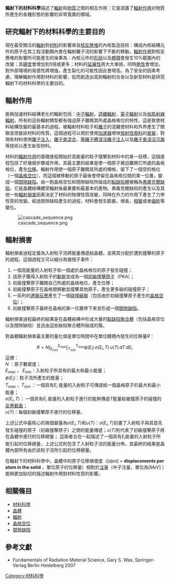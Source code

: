 {{expand|time=2011-03-22T11:01:39+00:00}}
{{expert|time=2011-03-22T11:01:39+00:00}}
'''輻射下的材料科學'''描述了[[輻射|輻射]]和[[物質|物質]]之間的相互作用：它是涵蓋了[[輻射作用|輻射作用]]对物質所產生的各種形態的影響的非常寬廣的領域。

== 研究輻射下的材料科學的主要目的 ==
現在最受關注的[[輻射|輻射]]對[[材料|材料]]的影響來自[[核反應堆|核反應堆]]的內核製造技術：構成內核結構元件的原子在其工程活動期內會在輻射離子流的影響下不斷的移動。[[輻射作用|輻射作用]]對核反應堆的影響所可能產生的後果為：內核元件的[[形狀|形狀]]以及[[體積|體積]]會發生10%範圍內的改變；其[[硬度|硬度]]會增加到5倍或更多；材料的[[延展性|延展性]]將大大漸弱，同時[[脆性|脆性]]會增加，對外部環境的易感性將增強，產生裂化的可能性因此會增高。為了安全的因素考慮，理解輻射作用對材料的影響，從而創造出高耐輻射的合金以及新型材料是研究輻射下的材料科學的主要目的。

== 輻射作用 ==
{{Main|輻射}}
能夠加速材料結構老化的輻射包括：[[中子|中子輻射]]，[[遊離輻射|遊離輻射]]，[[電子|電子輻射]]以及[[伽馬射線|伽馬射線輻射]]。所有的這些輻射類型都有強迫原子離開其所處晶格格位的特性，這是致使材料結構改變的最基本的過程。被輻射材料粒子和[[離子|離子]]的混雜使材料和外界產生了關聯並改變該材料的性質，這個過程可以用於使用[[粒子加速器|加速器]]增快[[放射性廢料|放射性廢料]]的[[放射性衰變|衰變]]，對現有材料使用[[離子注入|離子注入]]，[[離子束混合|離子束混合]]，[[等離子體浸沒離子注入|等離子體浸沒離子注入]]以及[[離子束浸沒沉澱|離子束浸沒沉澱]]等技術以產生新型材料。

材料的[[輻射作用|輻射作用]]的基礎進程開始於高能量的粒子撞擊到材料中的某一目標，這個進程包括了好幾個步驟或作用，其最主要的結果是使一個原子被迫離開它所處的晶格格位，產生[[位移|位移]]。輻射作用使一個原子離開其所處的柵格，留下了一個空的格位（一個[[晶格空位|晶格空位]]），而這個被移動的原子最後會停留在晶格格位間的某一位置，變成一個[[間隙缺陷|間隙缺陷]]。由一對晶格空位和間隙缺陷所組成的[[點缺陷|點缺陷體]]被稱為[[弗崙克爾缺陷|弗崙克爾缺陷]]，它是晶體結構體受輻射後最重要和最基本的產物。弗崙克爾缺陷的產生以及其他一些[[輻射損害|輻射損害]]因素決定了材料的物理性質改變，同時在外力的作用下產生了力學性質的改變。經過間隙缺陷產生的過程，材料會發生膨脹，增長，[[相變|相變]]或者[[偏析|偏析]]等變化。

[[File:cascade_sequence.png|right]]
== 輻射損害 ==
{{main|輻射損害}}
輻射損害過程定義為入射粒子流將能量傳遞給晶體，並將其分配於遭到撞擊的原子的過程。這個過程又可以細分為幾個子事件：
# 一個高能量的入射粒子和一個處於晶格格位的原子發生碰撞；
# 該原子獲得入射粒子的[[動能|動能]]並成為一個[[初級撞擊原子|初級撞擊原子]]（PKA）；
# 初級撞擊原子離開自己所處的晶格格位，產生位移；
# 初級撞擊原子在晶格間移動並撞擊其他原子，產生更多級的碰撞原子；
# 一系列的[[連鎖反應|連鎖反應]]產生了一個[[碰撞級聯|碰撞級聯]]（包括由於初級撞擊原子產生的[[晶格空位|晶格空位]]）；
# 初級撞擊原子最終在晶格的某一位置停下來並形成一個[[間隙缺陷|間隙缺陷]]。

輻射損害過程最終的結果是在晶體結構中形成大量的[[晶體#晶體缺陷|點缺陷聚合體]]（包括晶格空位以及間隙缺陷）並且由這些缺陷聚合體所組成的簇。

對晶體輻射損害最主要的量化值是單位時間中在單位體積內發生的位移量<math>R</math>：
:<math> R = N \int_{E_{min}}^{E_{max}} \int_{T_{min}}^{T_{max}} \phi(E_i)\,\sigma(E_i,T )\,\upsilon(T)\,dT\,dE_i. </math>
這裡：<br />
<math>N</math> ：原子數密度；<br />
<math>E_{max}</math> ， <math>E_{min}</math>：入射粒子所具有的最大和最小能量；<br />
<math>\phi(E_i)</math>：粒子流所產生的能量；<br />
<math>T_{max}</math> ，<math>T_{min}</math> ：一個具有<math>E_i</math> 能量的入射粒子可傳遞給一個晶格原子的最大和最小能量；<br />
<math>\sigma \left( E_i,T \right)</math>： 一個具有<math>E_i</math> 能量的入射粒子進行的能夠傳遞<math>T</math>能量給被撞原子的碰撞的[[反應截面|反應截面]]；<br />
<math>\upsilon \left( T \right)</math>：每個初級撞擊原子進行的位移量。

上述公式中最核心的兩個變量為<math>\sigma \left( E_i,T \right)</math>和<math>\upsilon \left( T \right)</math>：<math>\sigma \left( E_i,T \right)</math>刻畫了入射粒子與其首先發生碰撞的原子（初級撞擊原子）之間的能量傳遞；<math>\upsilon \left( T \right)</math>則代表了初級撞擊原子將在晶體中進行的位移總量； 這兩者合在一起描述了一個具有<math>E_i</math>能量的入射粒子所能引起的位移總量，上述公式則包含了入射粒子流的能量分佈，其最終的結果是晶體內部所有由於該粒子流所引起的位移總量。

在輻射下的材料科學中，晶體中的原子位移損壞度（<math>\left[ dpa \right]</math> = '''displacements per atom in the solid''' ，單位原子的位移量）相對於[[注量|注量]]（中子注量，單位為<math>\left[ MeV \right]</math> ）能夠更加貼切的描述輻射作用對材料性質的影響。

== 相關條目 ==
* [[材料科學|材料科學]]
* [[晶體|晶體]]
* [[輻射|輻射]]
* [[晶格空位|晶格空位]]
* [[間隙缺陷|間隙缺陷]]

== 參考文獻 ==
* Fundamentals of Radiation Material Science, Gary S. Was, Springer-Verlag Berlin Heidelberg 2007

[[Category:材料科學|Category:材料科學]]